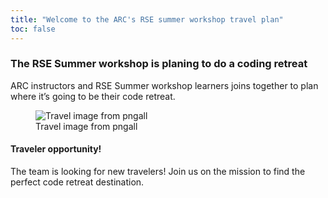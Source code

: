 ```yaml
---
title: "Welcome to the ARC's RSE summer workshop travel plan"
toc: false
---
```


### The RSE Summer workshop is planing to do a coding retreat

ARC instructors and RSE Summer workshop learners joins together to plan where it's going to be
their code retreat.

![Travel image from pngall](https://www.pngall.com/wp-content/uploads/2/Travel-PNG-Photo.png)

::: {.callout-note}
#### Traveler opportunity!

The team is looking for new travelers! Join us on the mission to find the perfect code retreat destination.
:::